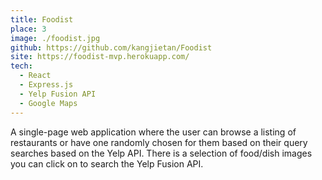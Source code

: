 ```yaml
---
title: Foodist
place: 3
image: ./foodist.jpg
github: https://github.com/kangjietan/Foodist
site: https://foodist-mvp.herokuapp.com/
tech:
  - React
  - Express.js
  - Yelp Fusion API
  - Google Maps
---
```


A single-page web application where the user can browse a listing of restaurants or have one randomly chosen for them based on their query searches based on the Yelp API. There is a selection of food/dish images you can click on to search the Yelp Fusion API.